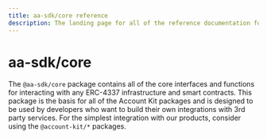 ```yaml
---
title: aa-sdk/core reference
description: The landing page for all of the reference documentation for @aa-sdk/core
---
```


# aa-sdk/core

The `@aa-sdk/core` package contains all of the core interfaces and functions for interacting with any ERC-4337 infrastructure and smart contracts. This package is the
basis for all of the Account Kit packages and is designed to be used by developers who want to build their own integrations with 3rd party services. For the simplest integration
with our products, consider using the `@account-kit/*` packages.
